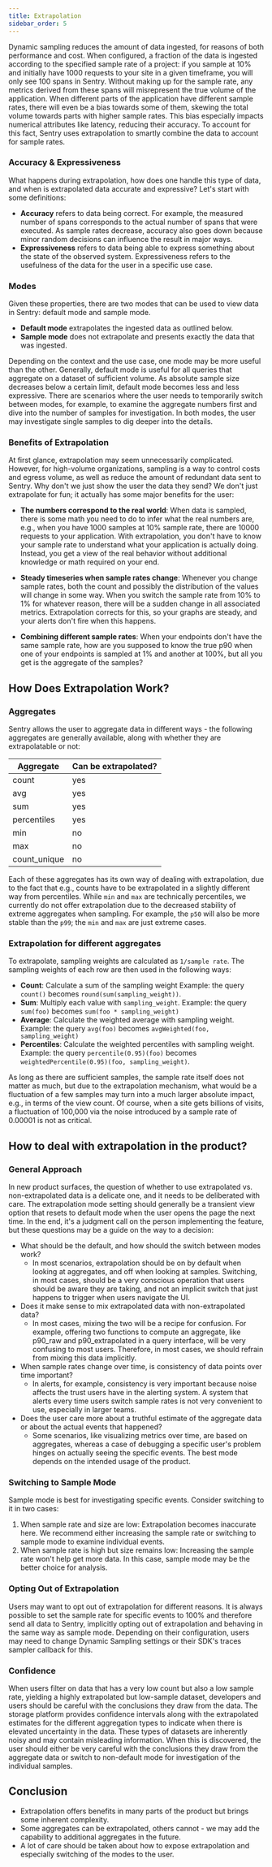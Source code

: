 ```yaml
---
title: Extrapolation
sidebar_order: 5
---
```


Dynamic sampling reduces the amount of data ingested, for reasons of both performance and cost. When configured, a fraction of the data is ingested according to the specified sample rate of a project: if you sample at 10% and initially have 1000 requests to your site in a given timeframe, you will only see 100 spans in Sentry. Without making up for the sample rate, any metrics derived from these spans will misrepresent the true volume of the application. When different parts of the application have different sample rates, there will even be a bias towards some of them, skewing the total volume towards parts with higher sample rates. This bias especially impacts numerical attributes like latency, reducing their accuracy. To account for this fact, Sentry uses extrapolation to smartly combine the data to account for sample rates.

### Accuracy & Expressiveness
What happens during extrapolation, how does one handle this type of data, and when is extrapolated data accurate and expressive? Let's start with some definitions:

- **Accuracy** refers to data being correct. For example, the measured number of spans corresponds to the actual number of spans that were executed. As sample rates decrease, accuracy also goes down because minor random decisions can influence the result in major ways.
- **Expressiveness** refers to data being able to express something about the state of the observed system. Expressiveness refers to the usefulness of the data for the user in a specific use case.

### Modes
Given these properties, there are two modes that can be used to view data in Sentry: default mode and sample mode.

- **Default mode** extrapolates the ingested data as outlined below.
- **Sample mode** does not extrapolate and presents exactly the data that was ingested.

Depending on the context and the use case, one mode may be more useful than the other. Generally, default mode is useful for all queries that aggregate on a dataset of sufficient volume. As absolute sample size decreases below a certain limit, default mode becomes less and less expressive. There are scenarios where the user needs to temporarily switch between modes, for example, to examine the aggregate numbers first and dive into the number of samples for investigation. In both modes, the user may investigate single samples to dig deeper into the details.

### Benefits of Extrapolation
At first glance, extrapolation may seem unnecessarily complicated. However, for high-volume organizations, sampling is a way to control costs and egress volume, as well as reduce the amount of redundant data sent to Sentry. Why don't we just show the user the data they send? We don't just extrapolate for fun; it actually has some major benefits for the user:

- **The numbers correspond to the real world**: When data is sampled, there is some math you need to do to infer what the real numbers are, e.g., when you have 1000 samples at 10% sample rate, there are 10000 requests to your application. With extrapolation, you don't have to know your sample rate to understand what your application is actually doing. Instead, you get a view of the real behavior without additional knowledge or math required on your end.

- **Steady timeseries when sample rates change**: Whenever you change sample rates, both the count and possibly the distribution of the values will change in some way. When you switch the sample rate from 10% to 1% for whatever reason, there will be a sudden change in all associated metrics. Extrapolation corrects for this, so your graphs are steady, and your alerts don't fire when this happens.
- **Combining different sample rates**: When your endpoints don't have the same sample rate, how are you supposed to know the true p90 when one of your endpoints is sampled at 1% and another at 100%, but all you get is the aggregate of the samples?

## How Does Extrapolation Work?
### Aggregates

Sentry allows the user to aggregate data in different ways - the following aggregates are generally available, along with whether they are extrapolatable or not:

| **Aggregate** | **Can be extrapolated?** |
| --- | --- |
| count | yes |
| avg | yes |
| sum | yes |
| percentiles | yes |
| min | no |
| max | no |
| count_unique | no |

Each of these aggregates has its own way of dealing with extrapolation, due to the fact that e.g., counts have to be extrapolated in a slightly different way from percentiles. While `min` and `max` are technically percentiles, we currently do not offer extrapolation due to the decreased stability of extreme aggregates when sampling. For example, the `p50` will also be more stable than the `p99`; the `min` and `max` are just extreme cases.

### Extrapolation for different aggregates
To extrapolate, sampling weights are calculated as `1/sample rate`. The sampling weights of each row are then used in the following ways:

- **Count**: Calculate a sum of the sampling weight
Example: the query `count()` becomes `round(sum(sampling_weight))`.
- **Sum**: Multiply each value with `sampling_weight`.
Example: the query `sum(foo)` becomes `sum(foo * sampling_weight)`
- **Average**: Calculate the weighted average with sampling weight.
Example: the query `avg(foo)` becomes `avgWeighted(foo, sampling_weight)`
- **Percentiles**: Calculate the weighted percentiles with sampling weight.
Example: the query `percentile(0.95)(foo)` becomes `weightedPercentile(0.95)(foo, sampling_weight)`.

As long as there are sufficient samples, the sample rate itself does not matter as much, but due to the extrapolation mechanism, what would be a fluctuation of a few samples may turn into a much larger absolute impact, e.g., in terms of the view count. Of course, when a site gets billions of visits, a fluctuation of 100,000 via the noise introduced by a sample rate of 0.00001 is not as critical.

## How to deal with extrapolation in the product?

### General Approach
In new product surfaces, the question of whether to use extrapolated vs. non-extrapolated data is a delicate one, and it needs to be deliberated with care. The extrapolation mode setting should generally be a transient view option that resets to default mode when the user opens the page the next time. In the end, it's a judgment call on the person implementing the feature, but these questions may be a guide on the way to a decision:

- What should be the default, and how should the switch between modes work?
    - In most scenarios, extrapolation should be on by default when looking at aggregates, and off when looking at samples. Switching, in most cases, should be a very conscious operation that users should be aware they are taking, and not an implicit switch that just happens to trigger when users navigate the UI.
- Does it make sense to mix extrapolated data with non-extrapolated data?
    - In most cases, mixing the two will be a recipe for confusion. For example, offering two functions to compute an aggregate, like p90_raw and p90_extrapolated in a query interface, will be very confusing to most users. Therefore, in most cases, we should refrain from mixing this data implicitly.
- When sample rates change over time, is consistency of data points over time important?
    - In alerts, for example, consistency is very important because noise affects the trust users have in the alerting system. A system that alerts every time users switch sample rates is not very convenient to use, especially in larger teams.
- Does the user care more about a truthful estimate of the aggregate data or about the actual events that happened?
    - Some scenarios, like visualizing metrics over time, are based on aggregates, whereas a case of debugging a specific user's problem hinges on actually seeing the specific events. The best mode depends on the intended usage of the product.

### Switching to Sample Mode
Sample mode is best for investigating specific events. Consider switching to it in two cases:

1. When sample rate and size are low: Extrapolation becomes inaccurate here. We recommend either increasing the sample rate or switching to sample mode to examine individual events.
2. When sample rate is high but size remains low: Increasing the sample rate won't help get more data. In this case, sample mode may be the better choice for analysis.

### Opting Out of Extrapolation
Users may want to opt out of extrapolation for different reasons. It is always possible to set the sample rate for specific events to 100% and therefore send all data to Sentry, implicitly opting out of extrapolation and behaving in the same way as sample mode. Depending on their configuration, users may need to change Dynamic Sampling settings or their SDK's traces sampler callback for this.

### Confidence
When users filter on data that has a very low count but also a low sample rate, yielding a highly extrapolated but low-sample dataset, developers and users should be careful with the conclusions they draw from the data. The storage platform provides confidence intervals along with the extrapolated estimates for the different aggregation types to indicate when there is elevated uncertainty in the data. These types of datasets are inherently noisy and may contain misleading information. When this is discovered, the user should either be very careful with the conclusions they draw from the aggregate data or switch to non-default mode for investigation of the individual samples.

## **Conclusion**

- Extrapolation offers benefits in many parts of the product but brings some inherent complexity.
- Some aggregates can be extrapolated, others cannot - we may add the capability to additional aggregates in the future.
- A lot of care should be taken about how to expose extrapolation and especially switching of the modes to the user.